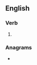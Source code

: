 ==English==

===Verb===
{{head|en|present participle}}

# {{present participle of|amortise|lang=en|nocat=1}}

===Anagrams===
* {{anagrams|en|migrations}}